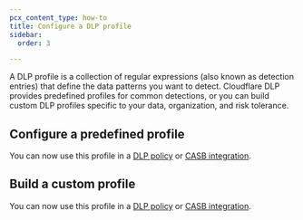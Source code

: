 ```yaml
---
pcx_content_type: how-to
title: Configure a DLP profile
sidebar:
  order: 3

---
```



A DLP profile is a collection of regular expressions (also known as detection entries) that define the data patterns you want to detect. Cloudflare DLP provides predefined profiles for common detections, or you can build custom DLP profiles specific to your data, organization, and risk tolerance.

## Configure a predefined profile

<Render file="data-loss-prevention/predefined-profile" />

You can now use this profile in a [DLP policy](/cloudflare-one/policies/data-loss-prevention/dlp-policies/#2-create-a-dlp-policy) or [CASB integration](/cloudflare-one/applications/scan-apps/casb-dlp/).

## Build a custom profile

<Render file="data-loss-prevention/custom-profile" />

You can now use this profile in a [DLP policy](/cloudflare-one/policies/data-loss-prevention/dlp-policies/#2-create-a-dlp-policy) or [CASB integration](/cloudflare-one/applications/scan-apps/casb-dlp/).
